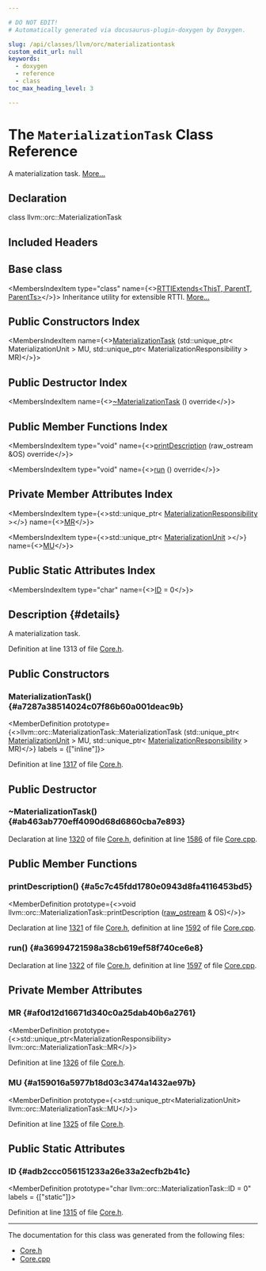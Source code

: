 ```yaml
---

# DO NOT EDIT!
# Automatically generated via docusaurus-plugin-doxygen by Doxygen.

slug: /api/classes/llvm/orc/materializationtask
custom_edit_url: null
keywords:
  - doxygen
  - reference
  - class
toc_max_heading_level: 3

---
```





# The `MaterializationTask` Class Reference

<DoxygenPage pluginConfig={pluginConfig}>

A materialization task. <a href="#details">More...</a>

## Declaration

<CodeBlock>class llvm::orc::MaterializationTask</CodeBlock>

## Included Headers

<IncludesList>
<IncludesListItem
  filePath="llvm/ExecutionEngine/Orc/Core.h"
  permalink="/docs/api/files/include/include/llvm/include/llvm/executionengine/include/llvm/executionengine/orc/core-h"
  isLocal="true" />
</IncludesList>

## Base class

<MembersIndex>

<MembersIndexItem
  type="class"
  name={<><a href="/docs/api/classes/llvm/rttiextends">RTTIExtends&lt;ThisT, ParentT, ParentTs&gt;</a></>}>
Inheritance utility for extensible RTTI. <a href="/docs/api/classes/llvm/rttiextends/#details">More...</a>
</MembersIndexItem>

</MembersIndex>

## Public Constructors Index

<MembersIndex>

<MembersIndexItem
  name={<><a href="#a7287a38514024c07f86b60a001deac9b">MaterializationTask</a> (std::unique&#95;ptr&lt; MaterializationUnit &gt; MU, std::unique&#95;ptr&lt; MaterializationResponsibility &gt; MR)</>}>
</MembersIndexItem>

</MembersIndex>

## Public Destructor Index

<MembersIndex>

<MembersIndexItem
  name={<><a href="#ab463ab770eff4090d68d6860cba7e893">~MaterializationTask</a> () override</>}>
</MembersIndexItem>

</MembersIndex>

## Public Member Functions Index

<MembersIndex>

<MembersIndexItem
  type="void"
  name={<><a href="#a5c7c45fdd1780e0943d8fa4116453bd5">printDescription</a> (raw&#95;ostream &amp;OS) override</>}>
</MembersIndexItem>

<MembersIndexItem
  type="void"
  name={<><a href="#a36994721598a38cb619ef58f740ce6e8">run</a> () override</>}>
</MembersIndexItem>

</MembersIndex>

## Private Member Attributes Index

<MembersIndex>

<MembersIndexItem
  type={<>std::unique&#95;ptr&lt; <a href="/docs/api/classes/llvm/orc/materializationresponsibility">MaterializationResponsibility</a> &gt;</>}
  name={<><a href="#af0d12d16671d340c0a25dab40b6a2761">MR</a></>}>
</MembersIndexItem>

<MembersIndexItem
  type={<>std::unique&#95;ptr&lt; <a href="/docs/api/classes/llvm/orc/materializationunit">MaterializationUnit</a> &gt;</>}
  name={<><a href="#a159016a5977b18d03c3474a1432ae97b">MU</a></>}>
</MembersIndexItem>

</MembersIndex>

## Public Static Attributes Index

<MembersIndex>

<MembersIndexItem
  type="char"
  name={<><a href="#adb2ccc056151233a26e33a2ecfb2b41c">ID</a> = 0</>}>
</MembersIndexItem>

</MembersIndex>

## Description {#details}

A materialization task.

Definition at line 1313 of file <a href="/docs/api/files/include/include/llvm/include/llvm/executionengine/include/llvm/executionengine/orc/core-h">Core.h</a>.

<SectionDefinition>

## Public Constructors

### MaterializationTask() {#a7287a38514024c07f86b60a001deac9b}

<MemberDefinition
  prototype={<>llvm::orc::MaterializationTask::MaterializationTask (std::unique&#95;ptr&lt; <a href="/docs/api/classes/llvm/orc/materializationunit">MaterializationUnit</a> &gt; MU, std::unique&#95;ptr&lt; <a href="/docs/api/classes/llvm/orc/materializationresponsibility">MaterializationResponsibility</a> &gt; MR)</>}
  labels = {["inline"]}>

Definition at line <a href="/docs/api/files/include/include/llvm/include/llvm/executionengine/include/llvm/executionengine/orc/core-h/#l01317">1317</a> of file <a href="/docs/api/files/include/include/llvm/include/llvm/executionengine/include/llvm/executionengine/orc/core-h">Core.h</a>.
</MemberDefinition>

</SectionDefinition>

<SectionDefinition>

## Public Destructor

### ~MaterializationTask() {#ab463ab770eff4090d68d6860cba7e893}

<MemberDefinition
  prototype="llvm::orc::MaterializationTask::~MaterializationTask ()">

Declaration at line <a href="/docs/api/files/include/include/llvm/include/llvm/executionengine/include/llvm/executionengine/orc/core-h/#l01320">1320</a> of file <a href="/docs/api/files/include/include/llvm/include/llvm/executionengine/include/llvm/executionengine/orc/core-h">Core.h</a>, definition at line <a href="/docs/api/files/lib/lib/executionengine/lib/executionengine/orc/core-cpp/#l01586">1586</a> of file <a href="/docs/api/files/lib/lib/executionengine/lib/executionengine/orc/core-cpp">Core.cpp</a>.
</MemberDefinition>

</SectionDefinition>

<SectionDefinition>

## Public Member Functions

### printDescription() {#a5c7c45fdd1780e0943d8fa4116453bd5}

<MemberDefinition
  prototype={<>void llvm::orc::MaterializationTask::printDescription (<a href="/docs/api/classes/llvm/raw-ostream">raw&#95;ostream</a> &amp; OS)</>}>

Declaration at line <a href="/docs/api/files/include/include/llvm/include/llvm/executionengine/include/llvm/executionengine/orc/core-h/#l01321">1321</a> of file <a href="/docs/api/files/include/include/llvm/include/llvm/executionengine/include/llvm/executionengine/orc/core-h">Core.h</a>, definition at line <a href="/docs/api/files/lib/lib/executionengine/lib/executionengine/orc/core-cpp/#l01592">1592</a> of file <a href="/docs/api/files/lib/lib/executionengine/lib/executionengine/orc/core-cpp">Core.cpp</a>.
</MemberDefinition>

### run() {#a36994721598a38cb619ef58f740ce6e8}

<MemberDefinition
  prototype="void llvm::orc::MaterializationTask::run ()">

Declaration at line <a href="/docs/api/files/include/include/llvm/include/llvm/executionengine/include/llvm/executionengine/orc/core-h/#l01322">1322</a> of file <a href="/docs/api/files/include/include/llvm/include/llvm/executionengine/include/llvm/executionengine/orc/core-h">Core.h</a>, definition at line <a href="/docs/api/files/lib/lib/executionengine/lib/executionengine/orc/core-cpp/#l01597">1597</a> of file <a href="/docs/api/files/lib/lib/executionengine/lib/executionengine/orc/core-cpp">Core.cpp</a>.
</MemberDefinition>

</SectionDefinition>

<SectionDefinition>

## Private Member Attributes

### MR {#af0d12d16671d340c0a25dab40b6a2761}

<MemberDefinition
  prototype={<>std::unique&#95;ptr&lt;MaterializationResponsibility&gt; llvm::orc::MaterializationTask::MR</>}>

Definition at line <a href="/docs/api/files/include/include/llvm/include/llvm/executionengine/include/llvm/executionengine/orc/core-h/#l01326">1326</a> of file <a href="/docs/api/files/include/include/llvm/include/llvm/executionengine/include/llvm/executionengine/orc/core-h">Core.h</a>.
</MemberDefinition>

### MU {#a159016a5977b18d03c3474a1432ae97b}

<MemberDefinition
  prototype={<>std::unique&#95;ptr&lt;MaterializationUnit&gt; llvm::orc::MaterializationTask::MU</>}>

Definition at line <a href="/docs/api/files/include/include/llvm/include/llvm/executionengine/include/llvm/executionengine/orc/core-h/#l01325">1325</a> of file <a href="/docs/api/files/include/include/llvm/include/llvm/executionengine/include/llvm/executionengine/orc/core-h">Core.h</a>.
</MemberDefinition>

</SectionDefinition>

<SectionDefinition>

## Public Static Attributes

### ID {#adb2ccc056151233a26e33a2ecfb2b41c}

<MemberDefinition
  prototype="char llvm::orc::MaterializationTask::ID = 0"
  labels = {["static"]}>

Definition at line <a href="/docs/api/files/include/include/llvm/include/llvm/executionengine/include/llvm/executionengine/orc/core-h/#l01315">1315</a> of file <a href="/docs/api/files/include/include/llvm/include/llvm/executionengine/include/llvm/executionengine/orc/core-h">Core.h</a>.
</MemberDefinition>

</SectionDefinition>

<hr/>

The documentation for this class was generated from the following files:

<ul>
<li><a href="/docs/api/files/include/include/llvm/include/llvm/executionengine/include/llvm/executionengine/orc/core-h">Core.h</a></li>
<li><a href="/docs/api/files/lib/lib/executionengine/lib/executionengine/orc/core-cpp">Core.cpp</a></li>
</ul>

</DoxygenPage>

